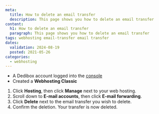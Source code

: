 ```yaml
---
meta:
  title: How to delete an email transfer
  description: This page shows you how to delete an email transfer
content:
  h1: How to delete an email transfer
  paragraph: This page shows you how to delete an email transfer
tags: webhosting email-transfer email transfer
dates:
  validation: 2024-08-19
  posted: 2021-05-26
categories:
  - webhosting
---
```


<Macro id="webhosting-online" />

<Macro id="requirements" />

- A Dedibox account logged into the [console](https://console.online.net)
- Created a **Webhosting Classic**

1. Click **Hosting**, then click **Manage** next to your web hosting.
2. Scroll down to **E-mail accounts**, then click **E-mail forwarding**.
3. Click **Delete** next to the email transfer you wish to delete.
4. Confirm the deletion.
  Your transfer is now deleted.


